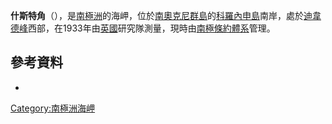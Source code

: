 {{coord|60|43|S|45|14|W|display=title}}

'''什斯特角'''（{{lang-en|Schist Point}}），是[[南極洲|南極洲]]的海岬，位於[[南奧克尼群島|南奧克尼群島]]的[[科羅內申島|科羅內申島]]南岸，處於[[迪韋德峰|迪韋德峰]]西部，在1933年由[[英國|英國]]研究隊測量，現時由[[南極條約體系|南極條約體系]]管理。

==參考資料==
* {{usgs-gazetteer}}

{{Antarctica-geo-stub}}
[[Category:南極洲海岬|Category:南極洲海岬]]
